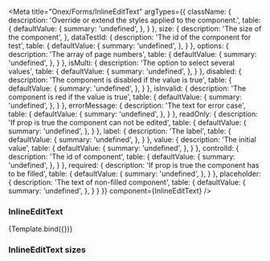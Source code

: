 

<Meta
    title="Onex/Forms/InlineEditText"
    argTypes={{
        className: {
            description: 'Override or extend the styles applied to the component.',
            table: {
                defaultValue: {
                    summary: 'undefined',
                },
            }
        },
        size: {
            description: 'The size of the component',
        },
        dataTestId: {
            description: 'The id of the component for test',
            table: {
                defaultValue: {
                    summary: 'undefined',
                },
            }
        },
        options: {
          description: 'The array of page numbers',
          table: {
              defaultValue: {
                  summary: 'undefined',
              },
          }
        },
        isMulti: {
          description: 'The option to select several values',
          table: {
              defaultValue: {
                  summary: 'undefined',
              },
          }
        },
        disabled: {
          description: 'The component is disabled if the value is true',
          table: {
              defaultValue: {
                  summary: 'undefined',
              },
          }
        },
        isInvalid: {
          description: 'The component is red if the value is true',
          table: {
              defaultValue: {
                  summary: 'undefined',
              },
          }
        },
        errorMessage: {
          description: 'The text for error case',
          table: {
              defaultValue: {
                  summary: 'undefined',
              },
          }
        },
        readOnly: {
          description: 'If prop is true the component can not be edited',
          table: {
              defaultValue: {
                  summary: 'undefined',
              },
          }
        },
        label: {
          description: 'The label',
          table: {
              defaultValue: {
                  summary: 'undefined',
              },
          }
        },
        value: {
          description: 'The initial value',
          table: {
              defaultValue: {
                  summary: 'undefined',
              },
          }
        },
        controlId: {
          description: 'The id of component',
          table: {
              defaultValue: {
                  summary: 'undefined',
              },
          }
        },
        required: {
          description: 'If prop is true the component has to be filled',
          table: {
              defaultValue: {
                  summary: 'undefined',
              },
          }
        },
        placeholder: {
          description: 'The text of non-filled component',
          table: {
              defaultValue: {
                  summary: 'undefined',
              },
          }
        }
    }}
    component={InlineEditText}
/>


### InlineEditText
<Canvas>
    <Story
        name="Demo"
        args={{
            size: 'sm',
            className: 'inlineEditText',
            dataTestId: 'inlineEditText',
            placeholder: 'Edit',
        }}>
        {Template.bind({})}
    </Story>
</Canvas>

<ArgsTable story="Demo" />

### InlineEditText sizes

<Canvas>
    <Story name="Small" story={stories.Small} />
    <Story name="Large" story={stories.Large} />
</Canvas>
